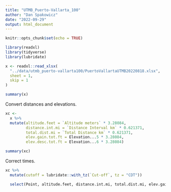 ```yaml
---
title: "UTMB_Puerto-Vallarta_100"
author: "Dan Spakowicz"
date: "2022-09-29"
output: html_document
---
```


```r
knitr::opts_chunk$set(echo = TRUE)

library(readxl)
library(tidyverse)
library(lubridate)
```

```r
x <- readxl::read_xlsx(
  "../data/utmb_puerto-vallarta100/PuertoVallartaUTMB20220818.xlsx",
  sheet = 1, 
  skip = 1
)

summary(x)
```
Convert distances and elevations.

```r
xc <- 
  x %>%
  mutate(altitude.feet = `Altitude meters` * 3.28084,
         distance.int.mi = `Distance Interval km` * 0.621371,
         total.dist.mi = `Total Distance km` * 0.621371,
         elev.gain.tot.ft = Elevation...5 * 3.28084,
         elev.desc.tot.ft = Elevation...6 * 3.28084)

summary(xc)
```

Correct times.

```r
xc %>%
  mutate(cutoff = lubridate::with_tz(`Cut-off`, tz = "CDT"))

```


```r
  select(Point, altitude.feet, distance.int.mi, total.dist.mi, elev.gain.tot.ft, elev.desc.tot.ft, 
```

